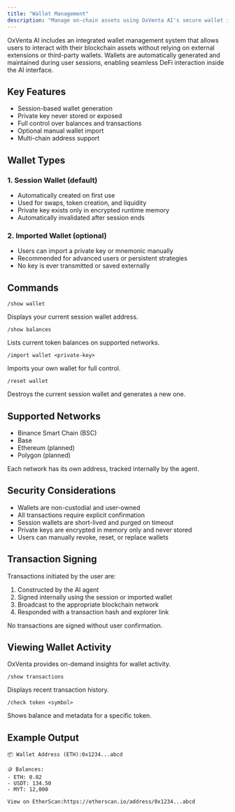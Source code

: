 ```yaml
---
title: "Wallet Management"
description: "Manage on-chain assets using OxVenta AI's secure wallet infrastructure."
---
```


OxVenta AI includes an integrated wallet management system that allows users to interact with their blockchain assets without relying on external extensions or third-party wallets. Wallets are automatically generated and maintained during user sessions, enabling seamless DeFi interaction inside the AI interface.

## **Key Features**

- Session-based wallet generation
- Private key never stored or exposed
- Full control over balances and transactions
- Optional manual wallet import
- Multi-chain address support

## **Wallet Types**

### **1. Session Wallet (default)**

- Automatically created on first use
- Used for swaps, token creation, and liquidity
- Private key exists only in encrypted runtime memory
- Automatically invalidated after session ends

### **2. Imported Wallet (optional)**

- Users can import a private key or mnemonic manually
- Recommended for advanced users or persistent strategies
- No key is ever transmitted or saved externally

## **Commands**

```
/show wallet
```

Displays your current session wallet address.

```
/show balances
```

Lists current token balances on supported networks.

```
/import wallet <private-key>
```

Imports your own wallet for full control.

```
/reset wallet
```

Destroys the current session wallet and generates a new one.

## **Supported Networks**

- Binance Smart Chain (BSC)
- Base
- Ethereum (planned)
- Polygon (planned)

Each network has its own address, tracked internally by the agent.

## **Security Considerations**

- Wallets are non-custodial and user-owned
- All transactions require explicit confirmation
- Session wallets are short-lived and purged on timeout
- Private keys are encrypted in memory only and never stored
- Users can manually revoke, reset, or replace wallets

## **Transaction Signing**

Transactions initiated by the user are:

1. Constructed by the AI agent
2. Signed internally using the session or imported wallet
3. Broadcast to the appropriate blockchain network
4. Responded with a transaction hash and explorer link

No transactions are signed without user confirmation.

## **Viewing Wallet Activity**

OxVenta provides on-demand insights for wallet activity.

```
/show transactions
```

Displays recent transaction history.

```
/check token <symbol>
```

Shows balance and metadata for a specific token.

## **Example Output**

```
📦 Wallet Address (ETH):0x1234...abcd

🪙 Balances:
- ETH: 0.82
- USDT: 134.50
- MYT: 12,000

View on EtherScan:https://etherscan.io/address/0x1234...abcd
```
